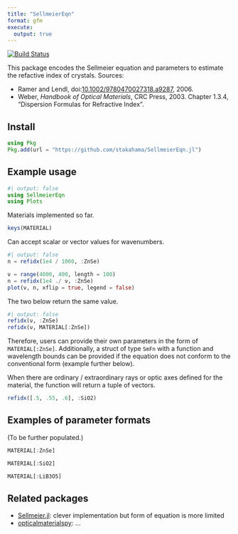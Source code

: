 ```yaml
---
title: "SellmeierEqn"
format: gfm
execute:
  output: true
---
```


[![Build Status](https://github.com/stakahama/SellmeierEqn.jl/actions/workflows/CI.yml/badge.svg?branch=main)](https://github.com/stakahama/SellmeierEqn.jl/actions/workflows/CI.yml?query=branch%3Amain)

This package encodes the Sellmeier equation and parameters to estimate the refactive index of crystals. Sources:

- Ramer and Lendl, doi:[10.1002/9780470027318.a9287](https://doi.org/10.1002/9780470027318.a9287), 2006.
- Weber, *Handbook of Optical Materials*, CRC Press, 2003. Chapter 1.3.4, "Dispersion Formulas for Refractive Index".

## Install

``` julia
using Pkg
Pkg.add(url = "https://github.com/stakahama/SellmeierEqn.jl")
```

## Example usage

```julia
#| output: false
using SellmeierEqn
using Plots
```

Materials implemented so far.
```julia
keys(MATERIAL)
```

Can accept scalar or vector values for wavenumbers.
```julia
#| output: false
n = refidx(1e4 / 1000, :ZnSe)
```

```julia
ν = range(4000, 400, length = 100)
n = refidx(1e4 ./ ν, :ZnSe)
plot(ν, n, xflip = true, legend = false)
```

The two below return the same value.
```julia
#| output: false
refidx(ν, :ZnSe)
refidx(ν, MATERIAL[:ZnSe])
```
Therefore, users can provide their own parameters in the form of `MATERIAL[:ZnSe]`. Additionally, a struct of type `SmFn` with a function and wavelength bounds can be provided if the equation does not conform to the conventional form (example further below).

When there are ordinary / extraordinary rays or optic axes defined for the material, the function will return a tuple of vectors.
```julia
refidx([.5, .55, .6], :SiO2)
```

## Examples of parameter formats

(To be further populated.)

```julia
MATERIAL[:ZnSe]
```

```julia
MATERIAL[:SiO2]
```

```julia
MATERIAL[:LiB3O5]
```

## Related packages

- [Sellmeier.jl](https://github.com/jagot/Sellmeier.jl): clever implementation but form of equation is more limited
- [opticalmaterialspy](https://github.com/jtambasco/opticalmaterialspy): ...
